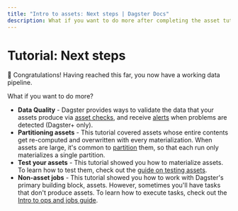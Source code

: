 ```yaml
---
title: "Intro to assets: Next steps | Dagster Docs"
description: What if you want to do more after completing the asset tutorial?
---
```


# Tutorial: Next steps

🎉 Congratulations! Having reached this far, you now have a working data pipeline.

What if you want to do more?

- **Data Quality** - Dagster provides ways to validate the data that your assets produce via [asset checks](/concepts/assets/asset-checks), and receive [alerts](/dagster-plus/managing-deployments/alerts) when problems are detected (Dagster+ only).
- **Partitioning assets** - This tutorial covered assets whose entire contents get re-computed and overwritten with every materialization. When assets are large, it's common to [partition](/concepts/partitions-schedules-sensors/partitions) them, so that each run only materializes a single partition.
- **Test your assets** - This tutorial showed you how to materialize assets. To learn how to test them, check out the [guide on testing assets](/guides/dagster/testing-assets).
- **Non-asset jobs** - This tutorial showed you how to work with Dagster's primary building block, assets. However, sometimes you'll have tasks that don't produce assets. To learn how to execute tasks, check out the [Intro to ops and jobs guide](/guides/dagster/intro-to-ops-jobs).
